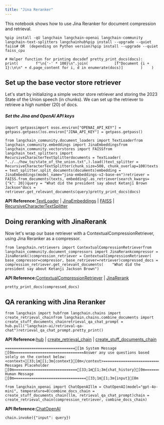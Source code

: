 ```yaml
---
title: "Jina Reranker"
---
```


This notebook shows how to use Jina Reranker for document compression and retrieval.

```
%pip install -qU langchain langchain-openai langchain-community langchain-text-splitters langchainhub%pip install --upgrade --quiet  faiss# OR  (depending on Python version)%pip install --upgrade --quiet  faiss_cpu
```

```
# Helper function for printing docsdef pretty_print_docs(docs):    print(        f"\n{'-' * 100}\n".join(            [f"Document {i + 1}:\n\n" + d.page_content for i, d in enumerate(docs)]        )    )
```

## Set up the base vector store retriever

Let's start by initializing a simple vector store retriever and storing the 2023 State of the Union speech (in chunks). We can set up the retriever to retrieve a high number (20) of docs.

##### Set the Jina and OpenAI API keys

```
import getpassimport osos.environ["OPENAI_API_KEY"] = getpass.getpass()os.environ["JINA_API_KEY"] = getpass.getpass()
```

```
from langchain_community.document_loaders import TextLoaderfrom langchain_community.embeddings import JinaEmbeddingsfrom langchain_community.vectorstores import FAISSfrom langchain_text_splitters import RecursiveCharacterTextSplitterdocuments = TextLoader(    "../../how_to/state_of_the_union.txt",).load()text_splitter = RecursiveCharacterTextSplitter(chunk_size=500, chunk_overlap=100)texts = text_splitter.split_documents(documents)embedding = JinaEmbeddings(model_name="jina-embeddings-v2-base-en")retriever = FAISS.from_documents(texts, embedding).as_retriever(search_kwargs={"k": 20})query = "What did the president say about Ketanji Brown Jackson"docs = retriever.get_relevant_documents(query)pretty_print_docs(docs)
```

**API Reference:**[TextLoader](https://python.langchain.com/api_reference/community/document_loaders/langchain_community.document_loaders.text.TextLoader.html) | [JinaEmbeddings](https://python.langchain.com/api_reference/community/embeddings/langchain_community.embeddings.jina.JinaEmbeddings.html) | [FAISS](https://python.langchain.com/api_reference/community/vectorstores/langchain_community.vectorstores.faiss.FAISS.html) | [RecursiveCharacterTextSplitter](https://python.langchain.com/api_reference/text_splitters/character/langchain_text_splitters.character.RecursiveCharacterTextSplitter.html)

## Doing reranking with JinaRerank

Now let's wrap our base retriever with a ContextualCompressionRetriever, using Jina Reranker as a compressor.

```
from langchain.retrievers import ContextualCompressionRetrieverfrom langchain_community.document_compressors import JinaRerankcompressor = JinaRerank()compression_retriever = ContextualCompressionRetriever(    base_compressor=compressor, base_retriever=retriever)compressed_docs = compression_retriever.get_relevant_documents(    "What did the president say about Ketanji Jackson Brown")
```

**API Reference:**[ContextualCompressionRetriever](https://python.langchain.com/api_reference/langchain/retrievers/langchain.retrievers.contextual_compression.ContextualCompressionRetriever.html) | [JinaRerank](https://python.langchain.com/api_reference/community/document_compressors/langchain_community.document_compressors.jina_rerank.JinaRerank.html)

```
pretty_print_docs(compressed_docs)
```

## QA reranking with Jina Reranker

```
from langchain import hubfrom langchain.chains import create_retrieval_chainfrom langchain.chains.combine_documents import create_stuff_documents_chainretrieval_qa_chat_prompt = hub.pull("langchain-ai/retrieval-qa-chat")retrieval_qa_chat_prompt.pretty_print()
```

**API Reference:**[hub](https://python.langchain.com/api_reference/langchain/hub/langchain.hub.hub.html) | [create\_retrieval\_chain](https://python.langchain.com/api_reference/langchain/chains/langchain.chains.retrieval.create_retrieval_chain.html) | [create\_stuff\_documents\_chain](https://python.langchain.com/api_reference/langchain/chains/langchain.chains.combine_documents.stuff.create_stuff_documents_chain.html)

```
================================[1m System Message [0m================================Answer any use questions based solely on the context below:<context>[33;1m[1;3m{context}[0m</context>=============================[1m Messages Placeholder [0m=============================[33;1m[1;3m{chat_history}[0m================================[1m Human Message [0m=================================[33;1m[1;3m{input}[0m
```

```
from langchain_openai import ChatOpenAIllm = ChatOpenAI(model="gpt-4o-mini", temperature=0)combine_docs_chain = create_stuff_documents_chain(llm, retrieval_qa_chat_prompt)chain = create_retrieval_chain(compression_retriever, combine_docs_chain)
```

**API Reference:**[ChatOpenAI](https://python.langchain.com/api_reference/openai/chat_models/langchain_openai.chat_models.base.ChatOpenAI.html)

```
chain.invoke({"input": query})
```
